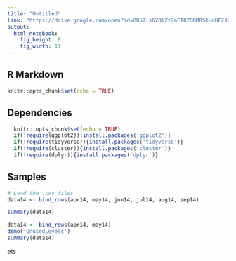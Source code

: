 ```yaml
---
title: "Untitled"
link: "https://drive.google.com/open?id=0B57ls6ZQlZz2aFI0ZGRMRS1HdHE2XzlXeThpVmt5clZOcndR"
output: 
  html_notebook:
    fig_height: 8
    fig_width: 11
---
```


## R Markdown

```r
knitr::opts_chunk$set(echo = TRUE)
```

## Dependencies

```r
  knitr::opts_chunk$set(echo = TRUE)
  if(!require(ggplot2)){install.packages('ggplot2')}
  if(!require(tidyverse)){install.packages('tidyverse')}
  if(!require(cluster)){install.packages('cluster')}
  if(!require(dplyr)){install.packages('dplyr')}
```

## Samples
```r
# Load the .csv files
data14 <- bind_rows(apr14, may14, jun14, jul14, aug14, sep14)

summary(data14)
```

```r

data14 <- bind_rows(apr14, may14)
demo('UnusedLevels')
summary(data14)
```





ets
